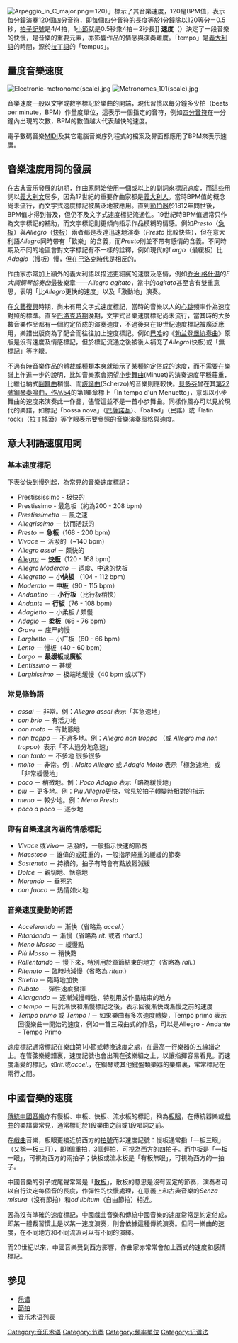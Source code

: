 {{unreferenced|time=2013-12-21T07:37:54+00:00}}
{{NoteTA|G1=Music}}
{{Otheruses|BPM|other=同名或類似名的其它條目描述}}
[[File:Arpeggio_in_C_major.png|thumb]]＝120）」標示了其音樂速度，120是BPM值，表示每分鐘演奏120個四分音符，即每個四分音符的長度等於1分鐘除以120等分＝0.5秒，[[拍子記號|拍子記號]]是4/4拍，1[[小節|小節]]就是0.5秒乘4拍＝2秒長]]
'''速度'''（{{lang|en|tempo}}）決定了一段音樂的快慢，是音樂的重要元素，亦影響作品的情感與演奏難度。「tempo」是[[義大利語|義大利語]]的時間，源於[[拉丁語|拉丁語]]的「tempus」。

== 量度音樂速度 ==
[[File:Electronic-metronome(scale).jpg|thumb]]
[[File:Metronomes_101(scale).jpg|thumb]]

音樂速度一般以文字或數字標記於樂曲的開端，現代習慣以每分鐘多少拍（beats per minute，BPM）作量度單位，這表示一個指定的音符，例如[[四分音符|四分音符]]在一分鐘內出現的次數，BPM的數值越大代表越快的速度。

電子數碼音樂[[MIDI|MIDI]]及其它電腦音樂序列程式的檔案及界面都應用了BPM來表示速度。

== 音樂速度用詞的發展 ==

在[[古典音乐|古典音乐]]發展的初期，[[作曲家|作曲家]]開始使用一個或以上的副詞來標記速度，而這些用詞以[[義大利文|義大利文]]居多，因為17世紀的重要作曲家都是[[義大利人|義大利人]]。當時BPM值的概念尚未流行，而文字式速度標記被廣泛地被應用。直到[[節拍器|節拍器]]於1812年問世後，BPM值才得到普及，但仍不及文字式速度標記流通性。19世紀時BPM值通常只作為文字標記的補助，而文字標記則更傾向指示作品模糊的情感。例如''Presto''（[[急板|急板]]）與''Allegro''（[[快板|快板]]）兩者都是表達迅速地演奏（''Presto'' 比較快些），但在意大利語''Allegro''同時帶有「歡樂」的含義，而''Presto''則並不帶有感情的含義。不同時期及不同的地區會對文字標記有不一樣的詮釋，例如現代的''Largo''（最緩板）比''Adagio''（慢板）慢，但在[[巴洛克音乐|巴洛克時代]]是相反的。

作曲家亦常加上額外的義大利語以描述更細膩的速度及感情，例如[[乔治·格什温|乔治·格什温]]的''F大調鋼琴協奏曲''最後樂章——''Allegro agitato''，當中的''agitato''甚至含有雙重意思，表明「比''Allegro''更快的速度」以及「激動地」演奏。

在[[文藝復興|文藝復興]]時期，尚未有用文字式速度標記，當時的音樂以人的[[心跳|心跳]]頻率作為速度對照的標準。直至[[巴洛克時期|巴洛克時期]]晚期，文字式音樂速度標記尚未流行，當其時的大多數音樂作品都有一個約定俗成的演奏速度，不過後來在19世紀速度標記被廣泛應用，樂譜出版商為了配合而往往加上速度標記。例如[[巴哈|巴哈]]的《[[勃兰登堡协奏曲|勃兰登堡协奏曲]]》原版是沒有速度及情感標記，但於標記流通之後被後人補充了''Allegro''(快板)或「無標記」等字眼。

不過有時音樂作品的體裁或種類本身就暗示了某種約定俗成的速度，而不需要在樂譜上作進一步的說明，比如音樂家會期望[[小步舞曲|小步舞曲]](Minuet)的演奏速度平穩莊重，比維也納式[[圓舞曲|圓舞曲]]稍慢、而[[詼諧曲|詼諧曲]](Scherzo)的音樂則應較快。[[貝多芬|貝多芬]]曾在其[[第22號鋼琴奏鳴曲，作品54|第22號鋼琴奏鳴曲，作品54]]的第1樂章標上「In tempo d'un Menuetto」，意即以小步舞曲的速度來演奏此一作品，儘管這並不是一首小步舞曲。同樣作風亦可以見於現代的樂譜，如標記「bossa nova」（[[巴薩諾瓦|巴薩諾瓦]]）、「ballad」（民謠）或「latin rock」（[[拉丁搖滾|拉丁搖滾]]）等字眼表示要參照的音樂演奏風格與速度。

== 意大利語速度用詞 ==
{{dablink|“Allegretto、中板、行板、Andante、慢板”重定向至此。}}
{{Commonscat|Tempo (music)}}
{{Commonscat|Presto|Presto}}
{{Commonscat|Vivace|Vivace}}
{{Commonscat|Allegretto|Allegretto 稍快板}} 
{{Commonscat|Andantino|Andantino}}
{{Commonscat|Andante|Andante 行板}}
{{Commonscat|Adagio|Adagio 慢板}}
{{Commonscat|Larghetto|Larghetto}}
{{Commonscat|Largo|Largo}}
=== 基本速度標記 ===
下表從快到慢列起，為常見的音樂速度標記：

* Prestississimo - 极快的
* Prestissimo - 最急板（約為200 - 208 bpm）
* ''Prestissimetto'' － 風之速
* ''Allegrissimo'' － 快而活跃的
* ''Presto'' － '''急板'''（168 - 200 bpm）
* ''Vivace'' － 活潑的（~140 bpm）
* ''Allegro assai'' － 颇快的
* ''[[快板|Allegro]]'' － '''[[快板|快板]]'''（120 - 168 bpm）
* ''Allegro Moderato'' － 适度、中速的快板
* ''Allegretto'' － '''小快板''' （104 - 112 bpm）
* ''Moderato'' － '''中板'''（90 - 115 bpm）
* ''Andantino'' － '''小行板'''（比行板稍快）
* ''Andante'' － '''行板'''（76 - 108 bpm）
* ''Adagietto'' － 小柔板 / 頗慢
* ''Adagio'' － '''柔板'''（66 - 76 bpm）
* ''Grave'' － 庄严的慢
* ''Larghetto'' － 小广板（60 - 66 bpm）
* ''Lento'' － 慢板（40 - 60 bpm）
* ''Largo'' － '''最缓板'''或'''廣板'''
* ''Lentissimo'' － 甚缓
* ''Larghissimo'' － 极端地缓慢（40 bpm 或以下）

=== 常見修飾語 ===
* ''assai'' － 非常。例：''Allegro assai'' 表示「甚急速地」
* ''con brio'' － 有活力地
* ''con moto'' － 有動態地
* ''non troppo'' － 不過多地。例：''Allegro non troppo'' （或 ''Allegro ma non troppo''）表示「不太過分地急速」 
* ''non tanto'' － 不多地 很多很多
* ''molto'' － 非常。例：''Molto Allegro'' 或 ''Adagio Molto'' 表示「極急速地」或「非常緩慢地」
* ''poco'' － 稍微地。例：''Poco Adagio'' 表示「略為緩慢地」
* ''più'' － 更多地。例：''Più Allegro''更快，常見於拍子轉變時相對的指示
* ''meno'' － 較少地。例：''Meno Presto''
* ''poco a poco'' － 逐步地

=== 帶有音樂速度內涵的情感標記 ===
* ''Vivace'' 或''Vivo''－ 活潑的，一般指示快速的節奏
* ''Maestoso'' － 雄偉的或莊重的，一般指示隆重的緩緩的節奏
* ''Sostenuto'' － 持續的，拍子有時會有點放鬆減緩
* ''Dolce'' － 親切地、愜意地
* ''Morendo'' － 垂死的
* ''con fuoco'' － 热情如火地

=== 音樂速度變動的術語 ===
* ''Accelerando'' － 漸快（省略為 ''accel.''）
* ''Ritardando'' － 漸慢（省略為 ''rit.'' 或者 ''ritard.''）
* ''Meno Mosso'' － 緩慢點
* ''Più Mosso'' － 稍快點
* ''Rallentando'' － 慢下來，特別用於章節結束的地方（省略為 ''rall.''）
* ''Ritenuto'' － 臨時地減慢（省略為 ''riten.''）
* ''Stretto'' － 臨時地加快
* ''Rubato'' － 彈性速度發揮
* ''Allargando'' － 逐漸減慢轉強，特別用於作品結束的地方
* ''a tempo'' － 用於漸快和漸慢標記之後，表示回復漸快或漸慢之前的速度
* ''Tempo primo'' 或 ''Tempo I'' － 如果樂曲有多次速度轉變，Tempo primo 表示回復樂曲一開始的速度，例如一首三段曲式的作品，可以是Allegro - Andante - Tempo Primo

速度標記通常標記在樂曲第1小節或轉換速度之處，在最高一行樂器的五線譜之上。在管弦樂總譜裏，速度記號也會出現在弦樂組之上，以讓指揮容易看見。而速度漸變的標記，如''rit.''或''accel.''，在鋼琴或其他鍵盤類樂器的樂譜裏，常常標記在兩行之間。

== 中國音樂的速度 ==

[[中國傳統音樂|傳統中國音樂]]亦有慢板、中板、快板、流水板的標記，稱為[[板眼|板眼]]，在傳統器樂或[[戲曲|戲曲]]的樂譜裏常見，通常標記於1段樂曲之前或1段唱詞之前。

在[[戲曲|戲曲]]音樂，板眼更接近於西方的[[拍號|拍號]]而非速度記號：慢板通常指「一板三眼」（又稱一板三叮），即1個重拍，3個輕拍，可視為西方的四拍子。而中板是「一板一眼」，可視為西方的兩拍子；快板或流水板是「有板無眼」，可視為西方的一拍子。

中國音樂的引子或尾聲常常是「[[散板|散板]]」，散板的意思是沒有固定的節奏，演奏者可以自行決定每個音的長度，作彈性的快慢處理，在意義上和古典音樂的''Senza misura''（沒有節拍）和''ad libitum''（自由節拍）相近。

因為沒有準確的速度標記，中國戲曲音樂和傳統中國音樂的速度常常是約定俗成，即某一體裁習慣上是以某一速度演奏，則會依據這種傳統演奏。但同一樂曲的速度，在不同地方和不同流派可以有不同的演繹。

而20世紀以來，中國音樂受到西方影響，作曲家亦常常會加上西式的速度和感情標記。

==参见==

*[[乐谱|乐谱]]
*[[節拍|節拍]]
*[[音乐术语列表|音乐术语列表]]

{{Musicnotation}}{{曲式学}}{{Authority control}}
[[Category:音乐术语|Category:音乐术语]]
[[Category:节奏|Category:节奏]]
[[Category:頻率單位|Category:頻率單位]]
[[Category:记谱法|Category:记谱法]]